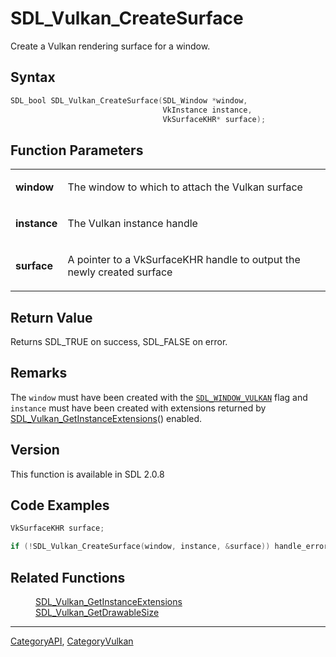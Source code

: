 = SDL_Vulkan_CreateSurface =

Create a Vulkan rendering surface for a window.

== Syntax ==

<syntaxhighlight lang='c'>
SDL_bool SDL_Vulkan_CreateSurface(SDL_Window *window,
                                  VkInstance instance,
                                  VkSurfaceKHR* surface);
</syntaxhighlight>

== Function Parameters ==

{|
|'''window'''
|The window to which to attach the Vulkan surface
|-
|'''instance'''
|The Vulkan instance handle
|-
|'''surface'''
|A pointer to a VkSurfaceKHR handle to output the newly created surface
|}

== Return Value ==

Returns SDL_TRUE on success, SDL_FALSE on error.

== Remarks ==

The <code>window</code> must have been created with the
<code>[[SDL_WINDOW_VULKAN]]</code> flag and <code>instance</code> must have
been created with extensions returned by
[[SDL_Vulkan_GetInstanceExtensions]]() enabled.

== Version ==

This function is available in SDL 2.0.8

== Code Examples ==

<syntaxhighlight lang='c++'>
VkSurfaceKHR surface;

if (!SDL_Vulkan_CreateSurface(window, instance, &surface)) handle_error();
</syntaxhighlight>

== Related Functions ==

:[[SDL_Vulkan_GetInstanceExtensions]]
:[[SDL_Vulkan_GetDrawableSize]]

----
[[CategoryAPI]], [[CategoryVulkan]]
<!-- #See the Style Guide for instructions on editing the footer. -->


